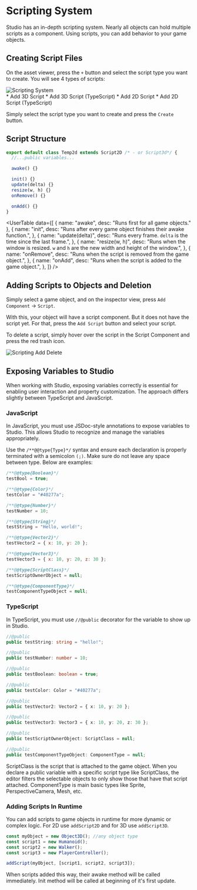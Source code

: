 
# Scripting System

Studio has an in-depth scripting system. Nearly all objects can hold multiple scripts as a component.
Using scripts, you can add behavior to your game objects.

## Creating Script Files

On the asset viewer, press the `+` button and select the script type you want to create. You will see 4 types of scripts:

<div className="flex flex-col md:flex-row ">
  <Image
    src="/studio-docs/advanced/script-creation.png"
    alt="Scripting System"
    width={400}
    height={300}
    className="mt-6 rounded-lg overflow-hidden"
  />
  <div className="flex flex-col items-center justify-center px-8">
    * Add 3D Script 
    * Add 3D Script (TypeScript) 
    * Add 2D Script 
    * Add 2D Script
    (TypeScript)
  </div>
</div>

Simply select the script type you want to create and press the `Create` button.

## Script Structure

```js
export default class Temp2d extends Script2D /* - or Script3d*/ {
  //...public variables...

  awake() {}

  init() {}
  update(delta) {}
  resize(w, h) {}
  onRemove() {}

  onAdd() {}
}
```

<UserTable
  data={[
    { name: "awake", desc: "Runs first for all game objects." },
    {
      name: "init",
      desc: "Runs after every game object finishes their awake function.",
    },
    {
      name: "update(delta)",
      desc: "Runs every frame. `delta` is the time since the last frame.",
    },
    {
      name: "resize(w, h)",
      desc: "Runs when the window is resized. `w` and `h` are the new width and height of the window.",
    },
    {
      name: "onRemove",
      desc: "Runs when the script is removed from the game object.",
    },
    {
      name: "onAdd",
      desc: "Runs when the script is added to the game object.",
    },
  ]}
/>

## Adding Scripts to Objects and Deletion

Simply select a game object, and on the inspector view, press `Add Component` -> `Script`.

With this, your object will have a script component. But it does not have the script yet. For that, press the `Add Script` button
and select your script.

To delete a script, simply hover over the script in the Script Component and press the red trash icon.

<Image
  src="/studio-docs/advanced/script-add-delete.gif"
  alt="Scripting Add Delete"
  width={400}
  height={300}
  className="mt-6 rounded-lg overflow-hidden"
/>

## Exposing Variables to Studio

When working with Studio, exposing variables correctly is essential for enabling user interaction and property customization. The approach differs slightly between TypeScript and JavaScript.

### JavaScript

In JavaScript, you must use JSDoc-style annotations to expose variables to Studio. This allows Studio to recognize and manage the variables appropriately.

Use the `/**@@type{Type}*/` syntax and ensure each declaration is properly terminated with a semicolon `(;)`. Make sure do not leave any space between type. Below are examples:

```js
/**@@type{Boolean}*/
testBool = true;

/**@@type{Color}*/
testColor = "#40277a";

/**@@type{Number}*/
testNumber = 10;

/**@@type{String}*/
testString = "Hello, world!";

/**@@type{Vector2}*/
testVector2 = { x: 10, y: 20 };

/**@@type{Vector3}*/
testVector3 = { x: 10, y: 20, z: 30 };

/**@@type{ScriptClass}*/
testScriptOwnerObject = null;

/**@@type{ComponentType}*/
testComponentTypeObject = null;
```

### TypeScript

In TypeScript, you must use `//@public` decorator for the variable to show up in Studio.

```ts
//@public
public testString: string = "hello!";

//@public
public testNumber: number = 10;

//@public
public testBoolean: boolean = true;

//@public
public testColor: Color = "#40277a";

//@public
public testVector2: Vector2 = { x: 10, y: 20 };

//@public
public testVector3: Vector3 = { x: 10, y: 20, z: 30 };

//@public
public testScriptOwnerObject: ScriptClass = null;

//@public
public testComponentTypeObject: ComponentType = null;
```

<Callout type="info">
  ScriptClass is the script that is attached to the game object. When you
  declare a public variable with a specific script type like ScriptClass, the
  editor filters the selectable objects to only show those that have that script
  attached.
</Callout>

<Callout type="info">
  ComponentType is main basic types like Sprite, PerspectiveCamera, Mesh, etc.
</Callout>

### Adding Scripts In Runtime

You can add scripts to game objects in runtime for more dynamic or complex logic.
For 2D use `addScript2D` and for 3D use `addScript3D`.

```ts
const myObject = new Object3D(); //any object type
const script1 = new Humanoid();
const script2 = new Walker();
const script3 = new PlayerController();

addScript(myObject, [script1, script2, script3]);
```

<Callout type="info">
  When scripts added this way, their awake method will be called immediately.
  Init method will be called at beginning of it's first update.
</Callout>
